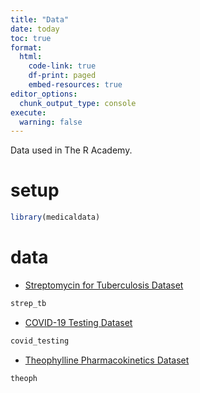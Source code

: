 ```yaml
---
title: "Data"
date: today 
toc: true
format:  
  html: 
    code-link: true
    df-print: paged
    embed-resources: true 
editor_options:  
  chunk_output_type: console
execute:
  warning: false
---
```


Data used in The R Academy.

# setup

```r
library(medicaldata)
```

# data

- [Streptomycin for Tuberculosis Dataset](https://htmlpreview.github.io/?https://github.com/higgi13425/medicaldata/blob/master/man/codebooks/strep_tb_codebook.html)

```r
strep_tb
```

- [COVID-19 Testing Dataset](https://htmlpreview.github.io/?https://github.com/higgi13425/medicaldata/blob/master/man/codebooks/covid_testing_codebook.html)

```r
covid_testing
```

- [Theophylline Pharmacokinetics Dataset](https://htmlpreview.github.io/?https://github.com/higgi13425/medicaldata/blob/master/man/codebooks/theoph_codebook.html)

```r
theoph
```

